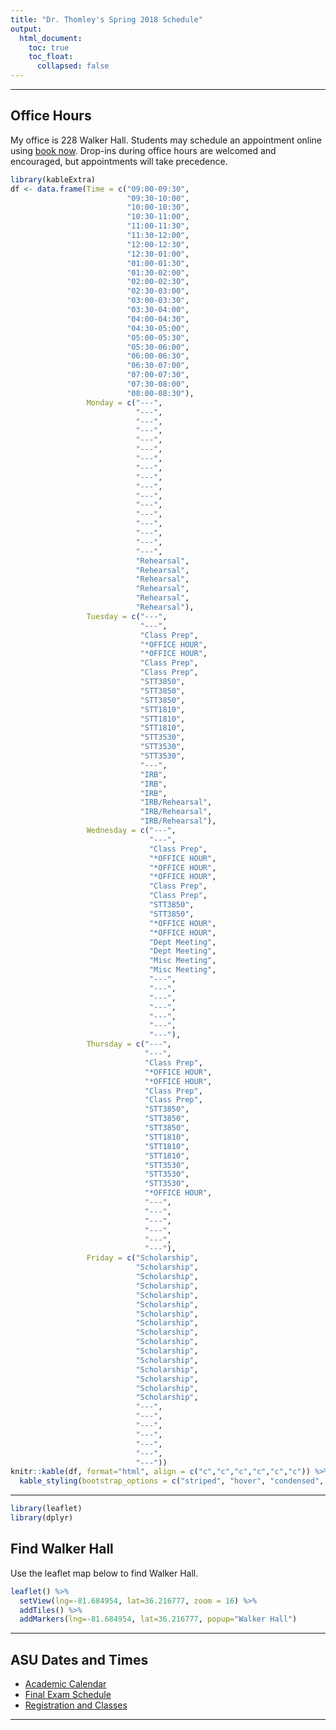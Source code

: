 ```yaml
---
title: "Dr. Thomley's Spring 2018 Schedule"
output: 
  html_document:
    toc: true
    toc_float:
      collapsed: false
---
```


* * *

## Office Hours <i class="fa fa-clock-o"></i>

My office is 228 Walker Hall. Students may schedule an appointment online using [book now](https://thomleyje.youcanbook.me/). Drop-ins during office hours are welcomed and encouraged, but appointments will take precedence.

```r
library(kableExtra)
df <- data.frame(Time = c("09:00-09:30",
                          "09:30-10:00",
                          "10:00-10:30", 
                          "10:30-11:00", 
                          "11:00-11:30", 
                          "11:30-12:00", 
                          "12:00-12:30", 
                          "12:30-01:00", 
                          "01:00-01:30",
                          "01:30-02:00",
                          "02:00-02:30",
                          "02:30-03:00",
                          "03:00-03:30",
                          "03:30-04:00",
                          "04:00-04:30",
                          "04:30-05:00",
                          "05:00-05:30",
                          "05:30-06:00",
                          "06:00-06:30",
                          "06:30-07:00",
                          "07:00-07:30",
                          "07:30-08:00",
                          "08:00-08:30"), 
                 Monday = c("---",
                            "---",
                            "---", 
                            "---", 
                            "---", 
                            "---", 
                            "---", 
                            "---", 
                            "---",
                            "---",
                            "---",
                            "---",
                            "---",
                            "---",
                            "---",
                            "---",
                            "---",
                            "Rehearsal",
                            "Rehearsal",
                            "Rehearsal",
                            "Rehearsal",
                            "Rehearsal",
                            "Rehearsal"), 
                 Tuesday = c("---",
                             "---",
                             "Class Prep", 
                             "*OFFICE HOUR", 
                             "*OFFICE HOUR", 
                             "Class Prep", 
                             "Class Prep", 
                             "STT3850", 
                             "STT3850",
                             "STT3850",
                             "STT1810",
                             "STT1810",
                             "STT1810",
                             "STT3530",
                             "STT3530",
                             "STT3530",
                             "---",
                             "IRB",
                             "IRB",
                             "IRB",
                             "IRB/Rehearsal",
                             "IRB/Rehearsal",
                             "IRB/Rehearsal"), 
                 Wednesday = c("---",
                               "---",
                               "Class Prep", 
                               "*OFFICE HOUR",
                               "*OFFICE HOUR", 
                               "*OFFICE HOUR", 
                               "Class Prep", 
                               "Class Prep", 
                               "STT3850",
                               "STT3850",
                               "*OFFICE HOUR",
                               "*OFFICE HOUR",
                               "Dept Meeting",
                               "Dept Meeting",
                               "Misc Meeting",
                               "Misc Meeting",
                               "---",
                               "---",
                               "---",
                               "---",
                               "---",
                               "---",
                               "---"), 
                 Thursday = c("---",
                              "---",
                              "Class Prep", 
                              "*OFFICE HOUR", 
                              "*OFFICE HOUR", 
                              "Class Prep", 
                              "Class Prep", 
                              "STT3850", 
                              "STT3850",
                              "STT3850",
                              "STT1810",
                              "STT1810",
                              "STT1810",
                              "STT3530",
                              "STT3530",
                              "STT3530",
                              "*OFFICE HOUR",
                              "---",
                              "---",
                              "---",
                              "---",
                              "---",
                              "---"),
                 Friday = c("Scholarship",
                            "Scholarship",
                            "Scholarship", 
                            "Scholarship", 
                            "Scholarship", 
                            "Scholarship", 
                            "Scholarship", 
                            "Scholarship", 
                            "Scholarship",
                            "Scholarship",
                            "Scholarship", 
                            "Scholarship", 
                            "Scholarship", 
                            "Scholarship", 
                            "Scholarship", 
                            "Scholarship",
                            "---",
                            "---",
                            "---",
                            "---",
                            "---",
                            "---",
                            "---"))
knitr::kable(df, format="html", align = c("c","c","c","c","c","c")) %>%
  kable_styling(bootstrap_options = c("striped", "hover", "condensed", "responsive"))
```

* * *

```r
library(leaflet)
library(dplyr)
```

## Find Walker Hall <i class="fa fa-map-marker"></i>

Use the leaflet map below to find Walker Hall.
 

```r
leaflet() %>%
  setView(lng=-81.684954, lat=36.216777, zoom = 16) %>% 
  addTiles() %>%
  addMarkers(lng=-81.684954, lat=36.216777, popup="Walker Hall") 
```

* * *

## ASU Dates and Times <i class="fa fa-calendar-check-o"></i>

<ul class="fa-ul">
  <li><i class="fa-li fa fa-calendar"></i>[Academic Calendar](https://registrar.appstate.edu/calendars-schedules/academic-calendar)</li>
  <li><i class="fa-li fa fa-list"></i>[Final Exam Schedule](https://registrar.appstate.edu/calendars-schedules/exam-schedule-0)</li>
  <li><i class="fa-li fa fa-graduation-cap"></i>[Registration and Classes](https://registrar.appstate.edu/students/registration-classes)</li>
</ul>


* * *
